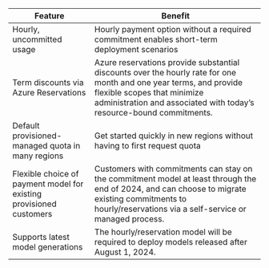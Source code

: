 ---
---

|Feature | Benefit|
|---|---|
|Hourly, uncommitted usage | Hourly payment option without a required commitment enables short-term deployment scenarios |
|Term discounts via Azure Reservations | Azure reservations provide substantial discounts over the hourly rate for one month and one year terms, and provide flexible scopes that minimize administration and associated with today’s resource-bound commitments.|
| Default provisioned-managed quota in many regions | Get started quickly in new regions without having to first request quota |
| Flexible choice of payment model for existing provisioned customers | Customers with commitments can stay on the commitment model at least through the end of 2024, and can choose to migrate existing commitments to hourly/reservations via a self-service or managed process. |
| Supports latest model generations | The hourly/reservation model will be required to deploy models released after August 1, 2024. |